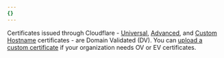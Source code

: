 ```yaml
---
{}
---
```


Certificates issued through Cloudflare - [Universal](/ssl/edge-certificates/universal-ssl/), [Advanced](/ssl/edge-certificates/advanced-certificate-manager/), and [Custom Hostname](/cloudflare-for-platforms/cloudflare-for-saas/security/certificate-management/) certificates - are Domain Validated (DV). You can [upload a custom certificate](/ssl/edge-certificates/custom-certificates/) if your organization needs OV or EV certificates.
